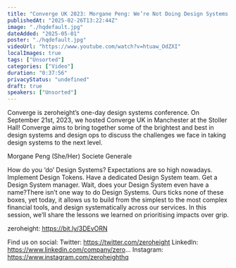 ```yaml
---
title: "Converge UK 2023: Morgane Peng: We’re Not Doing Design Systems Properly and That’s Okay"
publishedAt: "2025-02-26T13:22:44Z"
image: "./hqdefault.jpg"
dateAdded: "2025-05-01"
poster: "./hqdefault.jpg"
videoUrl: "https://www.youtube.com/watch?v=htuaw_OdZXI"
localImages: true
tags: ["Unsorted"]
categories: ["Video"]
duration: "0:37:56"
privacyStatus: "undefined"
draft: true
speakers: ["Unsorted"]
---
```

Converge is zeroheight’s one-day design systems conference. On September 21st, 2023, we hosted Converge UK in Manchester at the Stoller Hall! Converge aims to bring together some of the brightest and best in design systems and design ops to discuss the challenges we face in taking design systems to the next level.

Morgane Peng (She/Her) Societe Generale

How do you ‘do’ Design Systems? Expectations are so high nowadays. Implement Design Tokens. Have a dedicated Design System team. Get a Design System manager. Wait, does your Design System even have a name?There isn’t one way to do Design Systems. Ours ticks none of these boxes, yet today, it allows us to build from the simplest to the most complex financial tools, and design systematically across our services. In this session, we’ll share the lessons we learned on prioritising impacts over grip.

zeroheight: https://bit.ly/3DEvORN

Find us on social:
Twitter: https://twitter.com/zeroheight
LinkedIn: https://www.linkedin.com/company/zero...
Instagram: https://www.instagram.com/zeroheighthq

